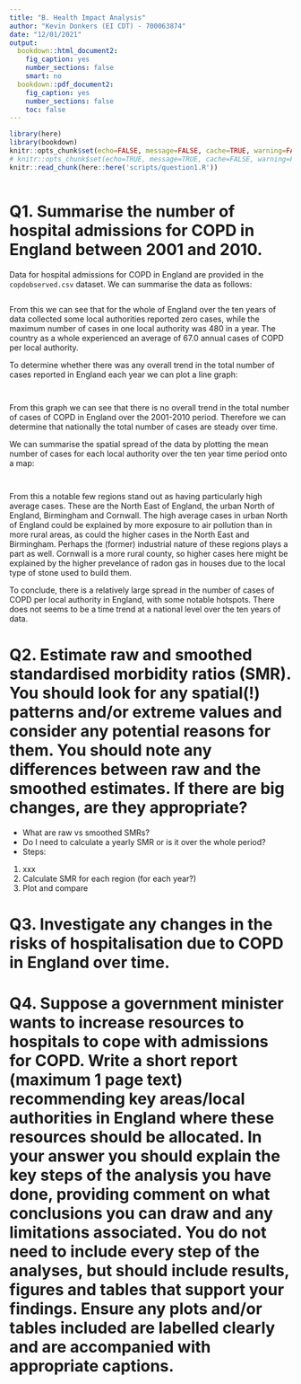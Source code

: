 ```yaml
---
title: "B. Health Impact Analysis"
author: "Kevin Donkers (EI CDT) - 700063874"
date: "12/01/2021"
output:
  bookdown::html_document2:
    fig_caption: yes
    number_sections: false
    smart: no
  bookdown::pdf_document2:
    fig_caption: yes
    number_sections: false
    toc: false
---
```

```r
library(here)
library(bookdown)
knitr::opts_chunk$set(echo=FALSE, message=FALSE, cache=TRUE, warning=FALSE, include=FALSE)
# knitr::opts_chunk$set(echo=TRUE, message=TRUE, cache=FALSE, warning=FALSE, include=TRUE)
knitr::read_chunk(here::here('scripts/question1.R'))
```


```r
```

# Q1. Summarise the number of hospital admissions for COPD in England between 2001 and 2010.

Data for hospital admissions for COPD in England are provided in the `copdobserved.csv` dataset. We can summarise the data as follows:

```r
```

From this we can see that for the whole of England over the ten years of data collected some local authorities reported zero cases, while the maximum number of cases in one local authority was 480 in a year. The country as a whole experienced an average of 67.0 annual cases of COPD per local authority.

To determine whether there was any overall trend in the total number of cases reported in England each year we can plot a line graph:

```r
```
```r
```

From this graph we can see that there is no overall trend in the total number of cases of COPD in England over the 2001-2010 period. Therefore we can determine that nationally the total number of cases are steady over time.

We can summarise the spatial spread of the data by plotting the mean number of cases for each local authority over the ten year time period onto a map:

```r
```
```r
```

From this a notable few regions stand out as having particularly high average cases. These are the North East of England, the urban North of England, Birmingham and Cornwall. The high average cases in urban North of England could be explained by more exposure to air pollution than in more rural areas, as could the higher cases in the North East and Birmingham. Perhaps the (former) industrial nature of these regions plays a part as well. Cornwall is a more rural county, so higher cases here might be explained by the higher prevelance of radon gas in houses due to the local type of stone used to build them. 

To conclude, there is a relatively large spread in the number of cases of COPD per local authority in England, with some notable hotspots. There does not seems to be a time trend at a national level over the ten years of data.

# Q2. Estimate raw and smoothed standardised morbidity ratios (SMR). You should look for any spatial(!) patterns and/or extreme values and consider any potential reasons for them. You should note any differences between raw and the smoothed estimates. If there are big changes, are they appropriate?


- What are raw vs smoothed SMRs?
- Do I need to calculate a yearly SMR or is it over the whole period?
- Steps:
1. xxx
2. Calculate SMR for each region (for each year?) 
3. Plot and compare




# Q3. Investigate any changes in the risks of hospitalisation due to COPD in England over time.




# Q4. Suppose a government minister wants to increase resources to hospitals to cope with admissions for COPD. Write a short report (maximum 1 page text) recommending key areas/local authorities in England where these resources should be allocated. In your answer you should explain the key steps of the analysis you have done, providing comment on what conclusions you can draw and any limitations associated. You do not need to include every step of the analyses, but should include results, figures and tables that support your findings. Ensure any plots and/or tables included are labelled clearly and are accompanied with appropriate captions.